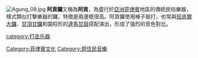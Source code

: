 [[File:Agung_08.jpg|right]]
'''阿貢鑼'''又稱為'''阿貢'''，為盛行於[[亞洲|亞洲]][[菲律賓|菲律賓]]地區的傳統民俗樂器，樣式類似打擊樂器的鑼，特徵是兩邊框很高。阿貢鑼使用棒子敲打，也常與[[班底爾大鑼|班底爾大鑼]]、[[甘頂甘鑼|甘頂甘鑼]]和園柱形的[[達馬甘鼓|達馬甘鼓]]搭配演出，形成了強烈的音色對比。

{{Musical-instruments-stub}}

[[Category:菲律賓文化|Category:菲律賓文化]]
[[category:打击乐器|category:打击乐器]]
[[Category:原住民音樂|Category:原住民音樂]]